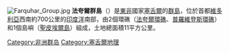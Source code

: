 {{NoteTA
|1=zh-tw:法夸爾;zh-hans:法夸尔;
|2=zh-tw:皮耶;zh-hk:皮埃爾;zh-cn:皮埃尔;
}}
[[Image:Farquhar_Group.jpg|right]]
'''法夸爾群島'''（{{lang-fr|Groupe Farquhar}}）是[[東非|東非]]國家[[塞舌爾|塞舌爾]]的[[群島|群島]]，位於首都[[維多利亞_(塞舌爾)|維多利亞]]西南約700公里的[[印度洋|印度洋]]南部，由2個環礁（[[法夸爾環礁|法夸爾環礁]]、[[普羅維登斯環礁|普羅維登斯環礁]]）和1個島嶼（[[聖皮埃爾島_(塞舌爾)|聖皮埃爾島]]）組成，土地總面積11平方公里。

{{coord|10|10|S|51|10|E|region:SC_type:isle|display=title}}

[[Category:非洲群岛|Category:非洲群岛]]
[[Category:塞舌爾地理|Category:塞舌爾地理]]

{{Seychelles-stub}}